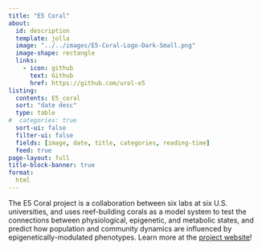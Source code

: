 ```yaml
---
title: "E5 Coral"
about:
  id: description
  template: jolla
  image: "../../images/E5-Coral-Logo-Dark-Small.png"
  image-shape: rectangle
  links:
    - icon: github
      text: Github
      href: https://github.com/urol-e5
listing: 
  contents: E5_coral
  sort: "date desc"
  type: table
#  categories: true
  sort-ui: false
  filter-ui: false
  fields: [image, date, title, categories, reading-time]
  feed: true
page-layout: full
title-block-banner: true
format:
  html
---
```


::: {#description}
The E5 Coral project is a collaboration between six labs at six U.S. universities, and uses reef-building corals as a model system to test the connections between physiological, epigenetic, and metabolic states, and predict how population and community dynamics are influenced by epigenetically-modulated phenotypes. Learn more at the [project website](https://e5coral.org/)!
:::
